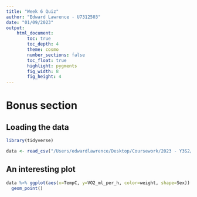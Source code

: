 ```yaml
---
title: "Week 6 Quiz"
author: "Edward Lawrence - U7312503"
date: "01/09/2023"
output:  
    html_document:
        toc: true
        toc_depth: 4
        theme: cosmo
        number_sections: false
        toc_float: true
        highlight: pygments
        fig_width: 8
        fig_height: 4
---
```


# Bonus section

## Loading the data

```r
library(tidyverse)
```

```r
data <- read_csv("/Users/edwardlawrence/Desktop/Coursework/2023 - Y3S2/BIOL3207 - Data Science for Biologists/Quiz/DS4B_Week6/raw_data/data.csv")
```


## An interesting plot

```r
data %>% ggplot(aes(x=TempC, y=VO2_ml_per_h, color=weight, shape=Sex)) + 
  geom_point()
```

